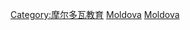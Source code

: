 {{Commonscat|Universities and colleges in Moldova}}

[[Category:摩尔多瓦教育|Category:摩尔多瓦教育]]
[[Category:各国大学|Moldova]]
[[Category:欧洲大学|Moldova]]